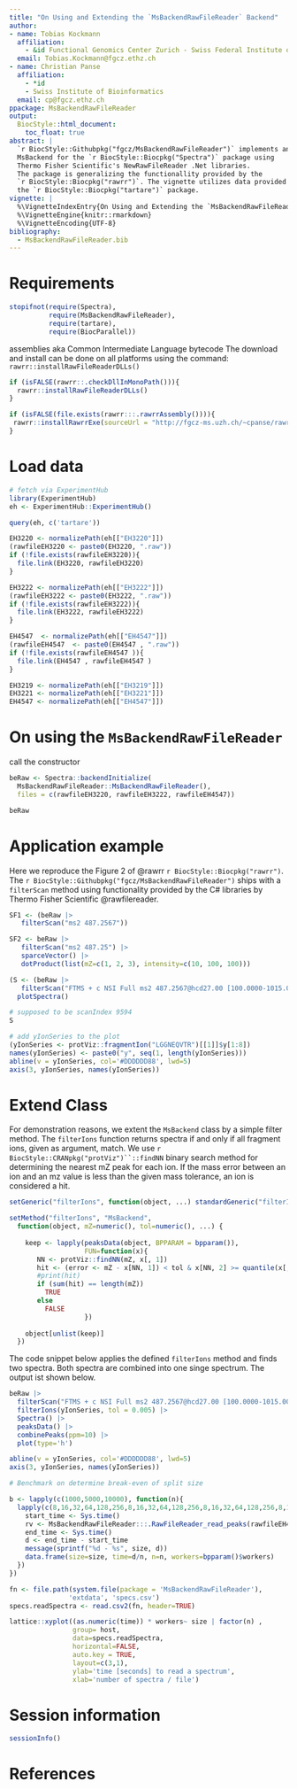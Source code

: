 ```yaml
---
title: "On Using and Extending the `MsBackendRawFileReader` Backend"
author:
- name: Tobias Kockmann
  affiliation:
    - &id Functional Genomics Center Zurich - Swiss Federal Institute of Technology in Zurich
  email: Tobias.Kockmann@fgcz.ethz.ch
- name: Christian Panse
  affiliation:
    - *id
    - Swiss Institute of Bioinformatics
  email: cp@fgcz.ethz.ch
ppackage: MsBackendRawFileReader
output:
  BiocStyle::html_document:
    toc_float: true
abstract: |
  `r BiocStyle::Githubpkg("fgcz/MsBackendRawFileReader")` implements an
  MsBackend for the `r BiocStyle::Biocpkg("Spectra")` package using
  Thermo Fisher Scientific's NewRawFileReader .Net libraries.
  The package is generalizing the functionallity provided by the
  `r BiocStyle::Biocpkg("rawrr")`. The vignette utilizes data provided through
  the `r BiocStyle::Biocpkg("tartare")` package. 
vignette: |
  %\VignetteIndexEntry{On Using and Extending the `MsBackendRawFileReader` Backend.}
  %\VignetteEngine{knitr::rmarkdown}
  %\VignetteEncoding{UTF-8}
bibliography:
  - MsBackendRawFileReader.bib
---
```


# Requirements

```r
stopifnot(require(Spectra),
          require(MsBackendRawFileReader),
          require(tartare),
          require(BiocParallel))
```

assemblies aka Common Intermediate Language bytecode 
The download and install can be done on all platforms using the command:
`rawrr::installRawFileReaderDLLs()`


```r
if (isFALSE(rawrr::.checkDllInMonoPath())){
  rawrr::installRawFileReaderDLLs()
}

if (isFALSE(file.exists(rawrr:::.rawrrAssembly()))){
 rawrr::installRawrrExe(sourceUrl = "http://fgcz-ms.uzh.ch/~cpanse/rawrr/rawrr.1.1.12.exe")
}
```


# Load data

```r
# fetch via ExperimentHub
library(ExperimentHub)
eh <- ExperimentHub::ExperimentHub()
```

```r
query(eh, c('tartare'))
```

```r
EH3220 <- normalizePath(eh[["EH3220"]])
(rawfileEH3220 <- paste0(EH3220, ".raw"))
if (!file.exists(rawfileEH3220)){
  file.link(EH3220, rawfileEH3220)
}

EH3222 <- normalizePath(eh[["EH3222"]])
(rawfileEH3222 <- paste0(EH3222, ".raw"))
if (!file.exists(rawfileEH3222)){
  file.link(EH3222, rawfileEH3222)
}

EH4547  <- normalizePath(eh[["EH4547"]])
(rawfileEH4547  <- paste0(EH4547 , ".raw"))
if (!file.exists(rawfileEH4547 )){
  file.link(EH4547 , rawfileEH4547 )
}
```

```r
EH3219 <- normalizePath(eh[["EH3219"]])
EH3221 <- normalizePath(eh[["EH3221"]])
EH4547 <- normalizePath(eh[["EH4547"]])
```

# On using the `MsBackendRawFileReader`

call the constructor

```r
beRaw <- Spectra::backendInitialize(
  MsBackendRawFileReader::MsBackendRawFileReader(),
  files = c(rawfileEH3220, rawfileEH3222, rawfileEH4547))
```

```r
beRaw
```

# Application example

Here we reproduce the Figure 2 of @rawrr `r BiocStyle::Biocpkg("rawrr")`.
The `r BiocStyle::Githubpkg("fgcz/MsBackendRawFileReader")` ships with a 
`filterScan` method  using functionality provided by the C# libraries by 
Thermo Fisher Scientific @rawfilereader.


```r
SF1 <- (beRaw |>  
   filterScan("ms2 487.2567"))

SF2 <- beRaw |>  
   filterScan("ms2 487.25") |>
   sparceVector() |> 
   dotProduct(list(mZ=c(1, 2, 3), intensity=c(10, 100, 100)))
```

```r
(S <- (beRaw |>  
   filterScan("FTMS + c NSI Full ms2 487.2567@hcd27.00 [100.0000-1015.0000]") )[437]) |> 
  plotSpectra()

# supposed to be scanIndex 9594
S

# add yIonSeries to the plot
(yIonSeries <- protViz::fragmentIon("LGGNEQVTR")[[1]]$y[1:8])
names(yIonSeries) <- paste0("y", seq(1, length(yIonSeries)))
abline(v = yIonSeries, col='#DDDDDD88', lwd=5)
axis(3, yIonSeries, names(yIonSeries))
```

# Extend Class

For demonstration reasons, we extent the `MsBackend` class by a simple filter method.
The `filterIons` function returns spectra if and only if all fragment ions,
given as argument, match. We use `r BiocStyle::CRANpkg("protViz")``::findNN`
binary search
method for determining the nearest mZ peak for each ion.
If the mass error between an ion and an mz value is less than the given mass
tolerance, an ion is considered a hit.
 
```r
setGeneric("filterIons", function(object, ...) standardGeneric("filterIons"))

setMethod("filterIons", "MsBackend",
  function(object, mZ=numeric(), tol=numeric(), ...) {
    
    keep <- lapply(peaksData(object, BPPARAM = bpparam()),
                   FUN=function(x){
       NN <- protViz::findNN(mZ, x[, 1])
       hit <- (error <- mZ - x[NN, 1]) < tol & x[NN, 2] >= quantile(x[, 2], .9)
       #print(hit)
       if (sum(hit) == length(mZ))
         TRUE
       else
         FALSE
                   })
    
    object[unlist(keep)]
  })
```

The code snippet below applies the defined `filterIons` method and finds two spectra.
Both spectra are combined into one singe spectrum. The output ist shown below.

```r
beRaw |> 
  filterScan("FTMS + c NSI Full ms2 487.2567@hcd27.00 [100.0000-1015.0000]") |>
  filterIons(yIonSeries, tol = 0.005) |> 
  Spectra() |>
  peaksData() |>
  combinePeaks(ppm=10) |>
  plot(type='h')

abline(v = yIonSeries, col='#DDDDDD88', lwd=5)
axis(3, yIonSeries, names(yIonSeries))
```



```r
# Benchmark on determine break-even of split size

b <- lapply(c(1000,5000,10000), function(n){
  lapply(c(8,16,32,64,128,256,8,16,32,64,128,256,8,16,32,64,128,256,8,16,32,64,128,256,8,16,32,64,128,256,8,16,32,64,128,256), function(size){
    start_time <- Sys.time()
    rv <- MsBackendRawFileReader:::.RawFileReader_read_peaks(rawfileEH4547, 1:n, maxGroupSize = size)
    end_time <- Sys.time()
    d <- end_time - start_time
    message(sprintf("%d - %s", size, d))
    data.frame(size=size, time=d/n, n=n, workers=bpparam()$workers)
  })
})

```


```r
fn <- file.path(system.file(package = 'MsBackendRawFileReader'),
               'extdata', 'specs.csv')
specs.readSpectra <- read.csv2(fn, header=TRUE)
```


```r
lattice::xyplot((as.numeric(time)) * workers~ size | factor(n) ,
                group= host,
                data=specs.readSpectra,
                horizontal=FALSE,
                auto.key = TRUE,
                layout=c(3,1),
                ylab='time [seconds] to read a spectrum',
                xlab='number of spectra / file')
```

# Session information

```r
sessionInfo()
```

# References
